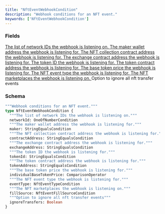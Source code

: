 ```yaml
---
title: "NftEventWebhookCondition"
description: "Webhook conditions for an NFT event."
keywords: ['NftEventWebhookCondition']
---
```


### Fields

<a href="/api-reference/types/oneofnumbercondition">
  <ResponseField name="networkId" type="OneOfNumberCondition">
    The list of network IDs the webhook is listening on.
  </ResponseField>
</a>

<a href="/api-reference/types/stringequalscondition">
  <ResponseField name="maker" type="StringEqualsCondition">
    The maker wallet address the webhook is listening for.
  </ResponseField>
</a>

<a href="/api-reference/types/stringequalscondition">
  <ResponseField name="contractAddress" type="StringEqualsCondition">
    The NFT collection contract address the webhook is listening for.
  </ResponseField>
</a>

<a href="/api-reference/types/stringequalscondition">
  <ResponseField name="exchangeAddress" type="StringEqualsCondition">
    The exchange contract address the webhook is listening for.
  </ResponseField>
</a>

<a href="/api-reference/types/stringequalscondition">
  <ResponseField name="tokenId" type="StringEqualsCondition">
    The token ID the webhook is listening for.
  </ResponseField>
</a>

<a href="/api-reference/types/stringequalscondition">
  <ResponseField name="tokenAddress" type="StringEqualsCondition">
    The token contract address the webhook is listening for.
  </ResponseField>
</a>

<a href="/api-reference/types/comparisonoperator">
  <ResponseField name="individualBaseTokenPrice" type="ComparisonOperator">
    The base token price the webhook is listening for.
  </ResponseField>
</a>

<a href="/api-reference/types/nfteventtypecondition">
  <ResponseField name="eventType" type="NftEventTypeCondition">
    The NFT event type the webhook is listening for.
  </ResponseField>
</a>

<a href="/api-reference/types/nfteventfillsourcecondition">
  <ResponseField name="fillSource" type="NftEventFillSourceCondition">
    The NFT marketplaces the webhook is listening on.
  </ResponseField>
</a>

<ResponseField name="ignoreTransfers" type="Boolean">
  Option to ignore all nft transfer events
</ResponseField>

### Schema


```graphql 
"""Webhook conditions for an NFT event."""
type NftEventWebhookCondition {
  """The list of network IDs the webhook is listening on."""
  networkId: OneOfNumberCondition
  """The maker wallet address the webhook is listening for."""
  maker: StringEqualsCondition
  """The NFT collection contract address the webhook is listening for."""
  contractAddress: StringEqualsCondition
  """The exchange contract address the webhook is listening for."""
  exchangeAddress: StringEqualsCondition
  """The token ID the webhook is listening for."""
  tokenId: StringEqualsCondition
  """The token contract address the webhook is listening for."""
  tokenAddress: StringEqualsCondition
  """The base token price the webhook is listening for."""
  individualBaseTokenPrice: ComparisonOperator
  """The NFT event type the webhook is listening for."""
  eventType: NftEventTypeCondition
  """The NFT marketplaces the webhook is listening on."""
  fillSource: NftEventFillSourceCondition
  """Option to ignore all nft transfer events"""
  ignoreTransfers: Boolean
}
```
